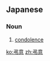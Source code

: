 ==Japanese==
{{ja-kanjitab|弔|意}}

===Noun===
{{ja-noun|ちょうい}}

# [[condolence]]

[[ko:弔意]]
[[zh:弔意]]